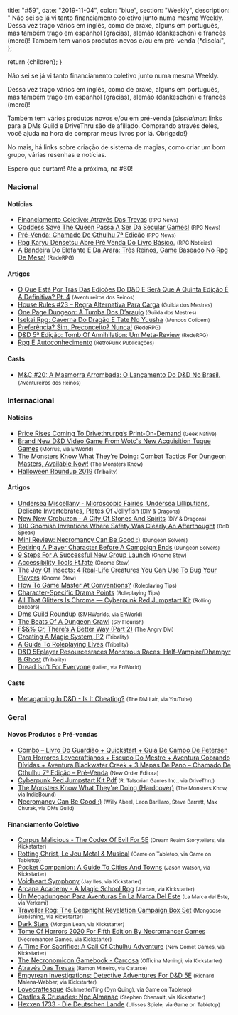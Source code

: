 
  title: "#59",
  date: "2019-11-04",
  color: "blue",
  section: "Weekly",
  description:
    "    Não sei se já vi tanto financiamento coletivo junto numa mesma Weekly.     Dessa vez trago vários em inglês, como de praxe, alguns em português, mas também trago em espanhol (gracias), alemão (dankeschön) e francês (merci)!    Também tem vários produtos novos e/ou em pré-venda (*disclai",
};

  return <InternalLayout meta={meta}>{children}</InternalLayout>;
}

Não sei se já vi tanto financiamento coletivo junto numa mesma Weekly.

Dessa vez trago vários em inglês, como de praxe, alguns em português, mas também trago em espanhol (gracias), alemão (dankeschön) e francês (merci)!

Também tem vários produtos novos e/ou em pré-venda (_disclaimer_: links para a DMs Guild e DriveThru são de afiliado. Comprando através deles, você ajuda na hora de comprar meus livros por lá. Obrigado!)

No mais, há links sobre criação de sistema de magias, como criar um bom grupo, várias resenhas e notícias.

Espero que curtam! Até a próxima, na #60!

### Nacional

#### Notícias

- [Financiamento Coletivo: Através Das Trevas] <small>(RPG News)</small>
- [Goddess Save The Queen Passa A Ser Da Secular Games!] <small>(RPG News)</small>
- [Pré-Venda: Chamado De Cthulhu 7ª Edição] <small>(RPG News)</small>
- [Rpg Karyu Densetsu Abre Pré Venda Do Livro Básico.] <small>(RPG Notícias)</small>
- [A Bandeira Do Elefante E Da Arara: Três Reinos, Game Baseado No Rpg De Mesa!] <small>(RedeRPG)</small>

#### Artigos

- [O Que Está Por Trás Das Edições Do D&amp;D E Será Que A Quinta Edição É A Definitiva? Pt. 4] <small>(Aventureiros dos Reinos)</small>
- [House Rules #23 – Regra Alternativa Para Carga] <small>(Guilda dos Mestres)</small>
- [One Page Dungeon: A Tumba Dos D’araujo] <small>(Guilda dos Mestres)</small>
- [Isekai Rpg: Caverna Do Dragão E Tate No Yuusha] <small>(Mundos Colidem)</small>
- [Preferência? Sim. Preconceito? Nunca!] <small>(RedeRPG)</small>
- [D&amp;D 5ª Edição: Tomb Of Annihilation: Um Meta-Review] <small>(RedeRPG)</small>
- [Rpg E Autoconhecimento] <small>(RetroPunk Publicações)</small>

#### Casts

- [M&amp;C #20: A Masmorra Arrombada: O Lançamento Do D&amp;D No Brasil.] <small>(Aventureiros dos Reinos)</small>

### Internacional

#### Notícias

- [Price Rises Coming To Drivethrurpg’s Print-On-Demand] <small>(Geek Native)</small>
- [Brand New D&amp;D Video Game From Wotc&#039;s New Acquisition Tuque Games] <small>(Morrus, via EnWorld)</small>
- [The Monsters Know What They’re Doing: Combat Tactics For Dungeon Masters, Available Now!] <small>(The Monsters Know)</small>
- [Halloween Roundup 2019] <small>(Tribality)</small>

#### Artigos

- [Undersea Miscellany - Microscopic Fairies, Undersea Lilliputians, Delicate Invertebrates, Plates Of Jellyfish] <small>(DIY &amp; Dragons)</small>
- [New New Crobuzon - A City Of Stones And Spirits] <small>(DiY &amp; Dragons)</small>
- [100 Gnomish Inventions Where Safety Was Clearly An Afterthought] <small>(DnD Speak)</small>
- [Mini Review: Necromancy Can Be Good :)] <small>(Dungeon Solvers)</small>
- [Retiring A Player Character Before A Campaign Ends] <small>(Dungeon Solvers)</small>
- [9 Steps For A Successful New Group Launch] <small>(Gnome Stew)</small>
- [Accessibility Tools Ft.fate] <small>(Gnome Stew)</small>
- [The Joy Of Insects: 4 Real-Life Creatures You Can Use To Bug Your Players] <small>(Gnome Stew)</small>
- [How To Game Master At Conventions?] <small>(Roleplaying Tips)</small>
- [Character-Specific Drama Points] <small>(Roleplaying Tips)</small>
- [All That Glitters Is Chrome — Cyberpunk Red Jumpstart Kit] <small>(Rolling Boxcars)</small>
- [Dms Guild Roundup] <small>(SMHWorlds, via EnWorld)</small>
- [The Beats Of A Dungeon Crawl] <small>(Sly Flourish)</small>
- [F$&amp;% Cr, There’s A Better Way (Part 2)] <small>(The Angry DM)</small>
- [Creating A Magic System, P2] <small>(Tribality)</small>
- [A Guide To Roleplaying Elves] <small>(Tribality)</small>
- [D&amp;D 5Eplayer Resourcesraces Monstrous Races: Half-Vampire/Dhampyr &amp; Ghost] <small>(Tribality)</small>
- [Dread Isn&#039;t For Everyone] <small>(talien, via EnWorld)</small>

#### Casts

- [Metagaming In D&amp;D - Is It Cheating?] <small>(The DM Lair, via YouTube)</small>

### Geral

#### Novos Produtos e Pré-vendas

- [Combo – Livro Do Guardião + Quickstart + Guia De Campo De Petersen Para Horrores Lovecraftianos + Escudo Do Mestre + Aventura Cobrando Dívidas + Aventura Blackwater Creek + 3 Mapas De Pano – Chamado De Cthulhu 7ª Edição – Pré-Venda] <small>(New Order Editora)</small>
- [Cyberpunk Red Jumpstart Kit Pdf] <small>(R. Talsorian Games Inc., via DriveThru)</small>
- [The Monsters Know What They&#039;re Doing (Hardcover)] <small>(The Monsters Know, via IndieBound)</small>
- [Necromancy Can Be Good :)] <small>(Willy Abeel, Leon Barillaro, Steve Barrett, Max Churak, via DMs Guild)</small>

#### Financiamento Coletivo

- [Corpus Malicious - The Codex Of Evil For 5E] <small>(Dream Realm Storytellers, via Kickstarter)</small>
- [Rotting Christ, Le Jeu Metal &amp; Musical] <small>(Game on Tabletop, via Game on Tabletop)</small>
- [Pocket Companion: A Guide To Cities And Towns] <small>(Jason Watson, via Kickstarter)</small>
- [Voidheart Symphony] <small>(Jay Iles, via Kickstarter)</small>
- [Arcana Academy - A Magic School Rpg] <small>(Jordan, via Kickstarter)</small>
- [Un Megadungeon Para Aventuras En La Marca Del Este] <small>(La Marca del Este, via Verkami)</small>
- [Traveller Rpg: The Deepnight Revelation Campaign Box Set] <small>(Mongoose Publishing, via Kickstarter)</small>
- [Dark Stars] <small>(Morgan Lean, via Kickstarter)</small>
- [Tome Of Horrors 2020 For Fifth Edition By Necromancer Games] <small>(Necromancer Games, via Kickstarter)</small>
- [A Time For Sacrifice: A Call Of Cthulhu Adventure] <small>(New Comet Games, via Kickstarter)</small>
- [The Necronomicon Gamebook - Carcosa] <small>(Officina Meningi, via Kickstarter)</small>
- [Através Das Trevas] <small>(Ramon Mineiro, via Catarse)</small>
- [Empyrean Investigations: Detective Adventures For D&amp;D 5E] <small>(Richard Malena-Webber, via Kickstarter)</small>
- [Lovecraftesque] <small>(SchmetterTing (Dyn Quing), via Game on Tabletop)</small>
- [Castles &amp; Crusades: Npc Almanac] <small>(Stephen Chenault, via Kickstarter)</small>
- [Hexxen 1733 - Die Deutschen Lande] <small>(Ulisses Spiele, via Game on Tabletop)</small>

[the beats of a dungeon crawl]: https://slyflourish.com/beats_of_a_dungeon_crawl.html
[f$&amp;% cr, there’s a better way (part 2)]: https://theangrygm.com/f-cr-theres-a-better-way-part-2/
[dread isn&#039;t for everyone]: https://www.enworld.org/threads/dread-isnt-for-everyone.668055/
[isekai rpg: caverna do dragão e tate no yuusha]: https://www.mundoscolidem.com.br/isekai-rpg-caverna-do-dragao-e-tate-no-yuusha/
[creating a magic system, p2]: https://www.tribality.com/2019/10/28/creating-a-magic-system-p2/
[9 steps for a successful new group launch]: https://gnomestew.com/steps-for-successful-launch/
[100 gnomish inventions where safety was clearly an afterthought]: http://dndspeak.com/2019/10/100-gnomish-inventions-where-safety-was-clearly-an-afterthought/
[one page dungeon: a tumba dos d’araujo]: http://guildadosmestres.com.br/2019/10/28/one-page-dungeon-a-tumba-dos-daraujo/
[retiring a player character before a campaign ends]: https://www.dungeonsolvers.com/2019/10/28/retiring-a-player-character-before-a-campaign-ends/
[goddess save the queen passa a ser da secular games!]: https://newsrpg.wordpress.com/2019/10/29/goddess-save-the-queen-passa-a-ser-da-secular-games/
[new new crobuzon - a city of stones and spirits]: https://diyanddragons.blogspot.com/2019/10/new-new-crobuzon-city-of-stones-and.html
[how to game master at conventions?]: https://www.roleplayingtips.com/rptn/how-to-game-master-at-conventions/
[the monsters know what they’re doing: combat tactics for dungeon masters, available now!]: http://themonstersknow.com/the-monsters-know-what-theyre-doing-combat-tactics-for-dungeon-masters-available-now/
[the monsters know what they&#039;re doing (hardcover)]: https://www.indiebound.org/book/9781982122669
[d&amp;d 5eplayer resourcesraces monstrous races: half-vampire/dhampyr &amp; ghost]: https://www.tribality.com/2019/10/29/monstrous-races-half-vampire-dhampyr-ghost/
[metagaming in d&amp;d - is it cheating?]: https://www.youtube.com/watch?v=3iL4-wIqYg4
[halloween roundup 2019]: https://www.tribality.com/2019/10/29/halloween-roundup-2019/
[brand new d&amp;d video game from wotc&#039;s new acquisition tuque games]: https://www.enworld.org/threads/brand-new-d-d-video-game-from-wotcs-new-acquisition-tuque-games.668247/
[a bandeira do elefante e da arara: três reinos, game baseado no rpg de mesa!]: https://www.rederpg.com.br/2019/10/29/a-bandeira-do-elefante-e-da-arara-tres-reinos-game-baseado-no-rpg-de-mesa/
[pré-venda: chamado de cthulhu 7ª edição]: https://newsrpg.wordpress.com/2019/10/30/pre-venda-chamado-de-cthulhu-7a-edicao/
[combo – livro do guardião + quickstart + guia de campo de petersen para horrores lovecraftianos + escudo do mestre + aventura cobrando dívidas + aventura blackwater creek + 3 mapas de pano – chamado de cthulhu 7ª edição – pré-venda]: https://newordereditora.com.br/loja/rpg/chamado-de-cthulhu/combo-livro-do-guardiao-quickstart-guia-de-campo-de-petersen-para-horrores-lovecraftianos-escudo-do-mestre-aventura-cobrando-dividas-aventura-blackwater-creek-3-mapas-de-pano-chamado-d/
[dark stars]: https://www.kickstarter.com/projects/darkstars/dark-stars
[pocket companion: a guide to cities and towns]: https://www.kickstarter.com/projects/wisdomsavemedia/pocket-companion-a-guide-to-cities-and-towns
[castles &amp; crusades: npc almanac]: https://www.kickstarter.com/projects/676918054/castles-and-crusades-npc-almanac
[arcana academy - a magic school rpg]: https://www.kickstarter.com/projects/tabletopcrow/arcana-academy
[corpus malicious - the codex of evil for 5e]: https://www.kickstarter.com/projects/corpusmalicious/corpus-malicious-the-codex-of-evil-for-5e
[all that glitters is chrome — cyberpunk red jumpstart kit]: https://rollingboxcars.com/2019/10/30/all-that-glitters-is-chrome-cyberpunk-red-jumpstart-kit/
[cyberpunk red jumpstart kit pdf]: https://www.drivethrurpg.com/product/279014/Cyberpunk-Red-Jumpstart-Kit?affiliate_id=2024265
[the joy of insects: 4 real-life creatures you can use to bug your players]: https://gnomestew.com/the-joy-of-insects-4-real-life-creatures-you-can-use-to-bug-your-players/
[o que está por trás das edições do d&amp;d e será que a quinta edição é a definitiva? pt. 4]: http://aventureirosdosreinos.com/o-que-esta-por-tras-das-edicoes-do-dd-e-sera-que-a-quinta-edicao-e-a-definitiva-pt-4/
[empyrean investigations: detective adventures for d&amp;d 5e]: https://www.kickstarter.com/projects/rmalena/empyrean-investigations
[a time for sacrifice: a call of cthulhu adventure]: https://www.kickstarter.com/projects/newcometgames/a-time-for-sacrifice-a-call-of-cthulhu-adventure
[tome of horrors 2020 for fifth edition by necromancer games]: https://www.kickstarter.com/projects/necromancergames/tome-of-horrors-2020-for-fifth-edition-by-necromancer-games
[the necronomicon gamebook - carcosa]: https://www.kickstarter.com/projects/officinameningi/the-necronomicon-gamebook-carcosa
[voidheart symphony]: https://www.kickstarter.com/projects/jayciles/voidheart-symphony
[price rises coming to drivethrurpg’s print-on-demand]: https://www.geeknative.com/69201/price-rises-coming-to-drivethrurpgs-print-on-demand/#new_tab?utm_source=rss&utm_medium=rss&utm_campaign=price-rises-coming-to-drivethrurpgs-print-on-demand
[dms guild roundup]: https://www.enworld.org/threads/dms-guild-roundup.668139
[character-specific drama points]: https://www.roleplayingtips.com/rptn/character-specific-drama-points/
[rpg e autoconhecimento]: https://retropunk.com.br/editora/rpg-e-autoconhecimento/
[preferência? sim. preconceito? nunca!]: https://www.rederpg.com.br/2019/10/31/preferencia-sim-preconceito-nunca/
[undersea miscellany - microscopic fairies, undersea lilliputians, delicate invertebrates, plates of jellyfish]: https://diyanddragons.blogspot.com/2019/11/undersea-miscellany-microscopic-fairies.html
[a guide to roleplaying elves]: https://www.tribality.com/2019/11/01/a-guide-to-roleplaying-elves/
[accessibility tools ft.fate]: https://gnomestew.com/accessibility-tools-ft-fate/
[mini review: necromancy can be good :)]: https://www.dungeonsolvers.com/2019/11/01/mini-review-necromancy-can-be-good/
[necromancy can be good :)]: https://www.dmsguild.com/product/293555/Necromancy-Can-Be-Good-?affiliate_id=2024265
[house rules #23 – regra alternativa para carga]: http://guildadosmestres.com.br/2019/11/01/house-rules-23-regra-alternativa-para-carga/
[financiamento coletivo: através das trevas]: https://newsrpg.wordpress.com/2019/11/02/financiamento-coletivo-atraves-das-trevas/
[através das trevas]: https://www.catarse.me/atravesdastrevas
[m&amp;c #20: a masmorra arrombada: o lançamento do d&amp;d no brasil.]: http://aventureirosdosreinos.com/mc-20-a-masmorra-arrombada-o-lancamento-do-dd-no-brasil/
[rotting christ, le jeu metal &amp; musical]: https://www.gameontabletop.com/cf258/rotting-christ-le-jeu-metal-musical.html
[un megadungeon para aventuras en la marca del este]: https://www.verkami.com/projects/24869-un-megadungeon-para-aventuras-en-la-marca-del-este
[hexxen 1733 - die deutschen lande]: https://www.gameontabletop.com/cf270/hexxen-1733-die-deutschen-lande.html
[lovecraftesque]: https://www.gameontabletop.com/cf240/lovecraftesque.html
[traveller rpg: the deepnight revelation campaign box set]: https://www.kickstarter.com/projects/1990654819/traveller-rpg-the-deepnight-revelation-campaign-box-set
[d&amp;d 5ª edição: tomb of annihilation: um meta-review]: https://www.rederpg.com.br/2019/11/03/dd-5a-edicao-tomb-of-annihilation-um-meta-review/
[rpg karyu densetsu abre pré venda do livro básico.]: https://www.rpgnoticias.com.br/post/rpg-karyu-densetsu-abre-pre-venda-do-livro-basico
